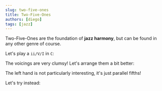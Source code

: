 ```yaml
---
slug: two-five-ones
title: Two-Five-Ones
authors: [diego]
tags: [jazz]
---
```


Two-Five-Ones are the foundation of **jazz harmony**, but can be found in any other genre of course.

<!--truncate-->

Let's play a `ii/V/I` in `C`:

<Sequence>
  <Part notes="D3 F3 A3 C4" label="ii (Dm7)" arpeggio/>
  <Part notes="G3 B3 D4 F4" label="V (G7)" arpeggio/>
  <Part notes="C3 E3 G3 B3" label="I (CMaj7)" rake/>
</Sequence>

The voicings are very clumsy! Let's arrange them a bit better:

<Sequence>
  <Part notes="D2 A2, F3 C4" label="ii (Dm7)"/>
  <Part notes="G2 D3, B3 F4" label="V (G7)"/>
  <Part notes="C3 G3, B3 E4" label="I (CMaj7)"/>
</Sequence>  

The left hand is not particularly interesting, it's just parallel fifths!

Let's try instead:

<Sequence speed="rake">
  <Part notes="D2, F3 A3 C4 E4" label="ii (Dm7)"/>
  <Part notes="G2, F3 A3 B3 E4" label="V (G7)"/>
  <Part notes="C3, E3 A3 B3 D4" label="I (CMaj7)"/>
</Sequence>  
